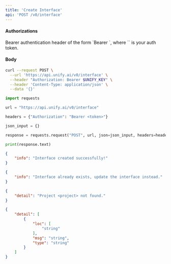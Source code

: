 ```yaml
---
title: 'Create Interface'
api: 'POST /v0/interface'
---
```



#### Authorizations

<ParamField header="Authorization" type="string" required="true">
  Bearer authentication header of the form `Bearer <token>`, where `<token>` is your auth token.
</ParamField>

#### Body

<ParamField body="name" type="string" required="true">

</ParamField>

<ParamField body="project" type="string" required="true">

</ParamField>

<ParamField body="items" type="[Any]" required="true">

</ParamField>

<ParamField body="new_counter" type="integer" required="true">

</ParamField>

<ParamField body="temporary" type="boolean"  default={false}>

</ParamField>

<ParamField body="new_name" type="string" >

</ParamField>

<RequestExample>

```bash cURL
curl --request POST \
  --url 'https://api.unify.ai/v0/interface' \
  --header "Authorization: Bearer $UNIFY_KEY" \
  --header 'Content-Type: application/json' \
  --data '{}'
```

```python Python
import requests

url = "https://api.unify.ai/v0/interface"

headers = {"Authorization": "Bearer <token>"}

json_input = {}

response = requests.request("POST", url, json=json_input, headers=headers)

print(response.text)
```

</RequestExample>
<ResponseExample>

```json 200
{
    "info": "Interface created successfully!"
}
```

```json 400
{
    "info": "Interface already exists, update the interface instead."
}
```

```json 404
{
    "detail": "Project <project> not found."
}
```

```json 422
{
    "detail": [
        {
            "loc": [
                "string"
            ],
            "msg": "string",
            "type": "string"
        }
    ]
}
```

</ResponseExample>
